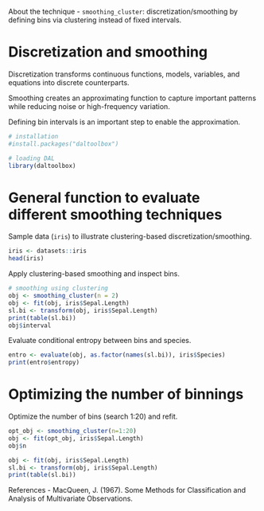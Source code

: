 About the technique
- `smoothing_cluster`: discretization/smoothing by defining bins via clustering instead of fixed intervals.

# Discretization and smoothing
Discretization transforms continuous functions, models, variables, and equations into discrete counterparts.

Smoothing creates an approximating function to capture important patterns while reducing noise or high-frequency variation.

Defining bin intervals is an important step to enable the approximation.

```r
# installation 
#install.packages("daltoolbox")

# loading DAL
library(daltoolbox) 
```


# General function to evaluate different smoothing techniques

Sample data (`iris`) to illustrate clustering-based discretization/smoothing.
```r
iris <- datasets::iris
head(iris)
```

Apply clustering-based smoothing and inspect bins.
```r
# smoothing using clustering
obj <- smoothing_cluster(n = 2)  
obj <- fit(obj, iris$Sepal.Length)
sl.bi <- transform(obj, iris$Sepal.Length)
print(table(sl.bi))
obj$interval
```

Evaluate conditional entropy between bins and species.
```r
entro <- evaluate(obj, as.factor(names(sl.bi)), iris$Species)
print(entro$entropy)
```

# Optimizing the number of binnings

Optimize the number of bins (search 1:20) and refit.
```r
opt_obj <- smoothing_cluster(n=1:20)
obj <- fit(opt_obj, iris$Sepal.Length)
obj$n
```

```r
obj <- fit(obj, iris$Sepal.Length)
sl.bi <- transform(obj, iris$Sepal.Length)
print(table(sl.bi))
```

References
- MacQueen, J. (1967). Some Methods for Classification and Analysis of Multivariate Observations.
